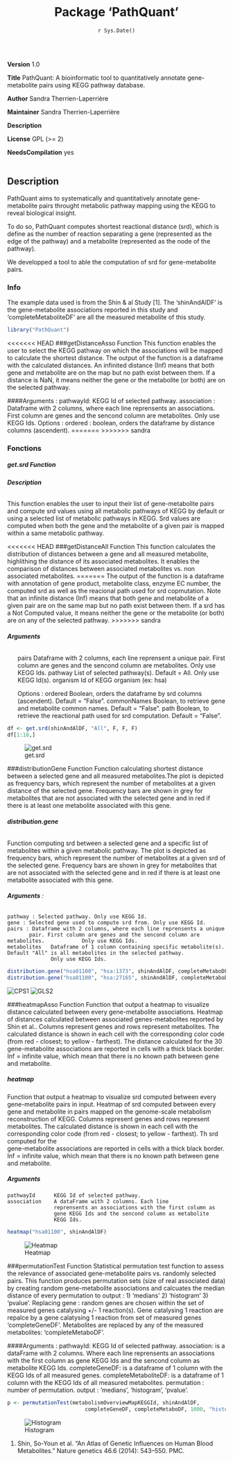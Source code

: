 

 <center> <h1>**Package 'PathQuant'**</h1>  </center>
 <center>`r Sys.Date()`</center><br><br>

####### **Version** 1.0
####### **Title** PathQuant: A bioinformatic tool to quantitatively annotate gene-metabolite pairs using KEGG pathway database.
####### **Author** Sandra Therrien-Laperrière
####### **Maintainer** Sandra Therrien-Laperrière
####### **Description** 
####### **License** GPL (>= 2)
####### **NeedsCompilation** yes <br><br>


## **Description**  


PathQuant aims to systematically and quantitatively annotate gene-metabolite
pairs throught metabolic pathway mapping using the KEGG  to reveal biological insight.

To do so, PathQuant computes shortest reactional distance (srd), which is
define as the number of reaction separating a gene (represented as the edge of the pathway) and a metabolite (represented as the node of the pathway).

We developped a tool to able the computation of srd for gene-metabolite pairs.
     
### **Info** 

The example data used is from the Shin & al Study [1]. 
The 'shinAndAlDF' is the gene-metabolite associations reported in this study and 'completeMetaboliteDF' are all the measured metabolite of this study.



```r
library("PathQuant")
```
<<<<<<< HEAD
###getDistanceAsso Function 
This function enables the user to select the KEGG pathway on which the associations
will be mapped to calculate the shortest distance.
The output of the function is a dataframe with the calculated distances. An infinited distance (Inf) means that both gene and metabolite are on the map but no path exist between them.
If a distance is NaN, it means neither the gene or the metabolite (or both) are on the selected pathway.

####Arguments : 
    pathwayId: KEGG Id of selected pathway.
    association : Dataframe with 2 columns, where each line reprensents an
    associations. First column are genes and the sencond column are
    metabolites. Only use KEGG Ids.
    Options :
    ordered : boolean, orders the dataframe by distance columns (ascendent).
=======
>>>>>>> sandra

### **Fonctions**

##### **get.srd Function** 

###### **Description**
This function enables the user to input their list of gene-metabolite pairs and compute srd values using all metabolic pathways of KEGG by default or using a selected list of metabolic pathways in KEGG. Srd values are computed when both the gene and the metabolite of a given pair is mapped within a same metabolic pathway. 

<<<<<<< HEAD
###getDistanceAll Function 
This function calculates the distribution of distances between a gene and all
measured metabolite, highlithing the distance of its associated metabolites.
It enables the comparison of distances between associated metabolites vs. non associated metabolites.
=======
The output of the function is a dataframe with annotation of gene product, 
metabolite class, enzyme EC number, the computed srd as well as the reacional path used for srd copmutation. Note that an infinite distance (Inf) means that both gene and metabolite of a given pair are on the same map but no path exist between them.
If a srd has a Not Computed value, it means neither the gene or the metabolite (or both) are on any of the selected pathway.
>>>>>>> sandra


###### **Arguments** 
<ol>
    pairs         Dataframe with 2 columns, each line reprensent a unique                       pair. First column are genes and the
                  sencond column are metabolites. Only use KEGG Ids.
    pathway       List of selected pathway(s). Default = All. Only use KEGG Id(s). 
    organism      Id of KEGG organism (ex: hsa)  
    
    Options :
    ordered       Boolean, orders the dataframe by srd columns (ascendent). Default = "False".
    commonNames   Boolean, to retrieve gene and metabolite common names. Default = "False".
    path          Boolean, to retrieve the reactional path used for srd computation. Default = "False". 
</ol>

```r
df <- get.srd(shinAndAlDF, "All", F, F, F)
df[1:10,]

```
![get.srd](https://github.com/sandraTL/PathQuant/blob/master/vignettes/getDistanceAsso.png)

###distributionGene Function
Function calculating shortest distance between a selected gene and all measured metabolites.The plot is depicted as frequency bars, which represent the number of metabolites at a given distance of the selected gene. Frequency bars are shown in grey for metabolites that are not associated with the selected gene and in red if there is at least one metabolite associated with this gene.

###### **distribution.gene**


Function computing srd between a selected gene and a specific list of metabolites within a given metabolic pathway. The plot is depicted as frequency bars, which represent the number of metabolites at a given srd of the selected gene. Frequency bars are shown in grey for metabolites that are not associated with the selected gene and in red if there is at least one metabolite associated with this gene.


###### **Arguments** : 
    pathway : Selected pathway. Only use KEGG Id.
    gene : Selected gene used to compute srd from. Only use KEGG Id.
    pairs : Dataframe with 2 columns, where each line reprensents a unique
           pair. First column are genes and the sencond column are metabolites.            Only use KEGG Ids.
    metabolites   Dataframe of 1 column containing specific metabolite(s). Default "All" is all metabolites in the selected pathway. 
                  Only use KEGG Ids.
    

```r
distribution.gene("hsa01100", "hsa:1373", shinAndAlDF, completeMetaboDF)
distribution.gene("hsa01100", "hsa:27165", shinAndAlDF, completeMetaboDF)
```
![CPS1](https://github.com/sandraTL/PathQuant/blob/master/vignettes/CPS1.png)
![GLS2](https://github.com/sandraTL/PathQuant/blob/master/vignettes/GLS2.png)


###heatmapAsso Function 
 Function that output a heatmap to visualize distance calculated between every gene-metabolite associations.
Heatmap of distances calculated between associated genes-metabolites reported by Shin et al.. Columns represent genes and rows represent metabolites. The calculated distance is shown in each cell with the corresponding color code (from red - closest; to yellow - farthest). The distance calculated for the 30 gene-metabolite associations are reported in cells with a thick black border. Inf = infinite value, which mean that there is no known path between gene and metabolite.

##### **heatmap**

Function that output a heatmap to visualize srd computed between every gene-metabolite pairs in input.
Heatmap of srd computed between every gene and metabolite in pairs mapped on the genome-scale metabolism reconstruction of KEGG. Columns represent genes and rows represent metabolites. The calculated distance is shown in each cell with the corresponding color code (from red - closest; to yellow - farthest). Th srd computed for the  
gene-metabolite associations are reported in cells with a thick black border. 
Inf = infinite value, which mean that there is no known path between gene 
and metabolite.


##### **Arguments** 
    pathwayId      KEGG Id of selected pathway.
    association    A dataFrame with 2 columns. Each line 
                   reprensents an associations with the first column as
                   gene KEGG Ids and the sencond column as metabolite
                   KEGG Ids.

```r
heatmap("hsa01100", shinAndAlDF)
```
![Heatmap](https://github.com/sandraTL/PathQuant/blob/master/vignettes/heatmapAsso1.png)



###permutationTest Function
Statistical permutation test function to assess the relevance of associated
gene-metabolite pairs vs. randomly selected pairs.
This function produces permutation sets (size of real associated data) by creating random gene-metabolite associations and calcuates the median distance of every permutation to output : 1) 'medians' 2) 'histogram' 3) 'pvalue'. 
Replacing gene : random genes are chosen within the set of measured genes catalysing +/- 1 reaction(s). Gene catalysing 1 reaction are repalce by a gene 
calatysing 1 reaction from set of measured genes 'completeGeneDF'.
Metabolites are replaced by any of the measured metabolites: 'completeMetaboDF'.
 
####Arguments : 
    pathwayId: KEGG Id of selected pathway.
    association:  is a dataFrame with 2 columns. Where each line 
                  reprensents an associations with the first column as gene KEGG Ids and the sencond column as metabolite KEGG Ids.
    completeGeneDF: is a dataframe of 1 column with the KEGG Ids of
                           all measured genes.
    completeMetaboliteDF: is a dataframe of 1 column with the KEGG Ids of
                           all measured metabolites.
    permutation : number of permutation. 
    output : 'medians', 'histogram', 'pvalue'.                           


```r
p <- permutationTest(metabolismOverviewMapKEGGId, shinAndAlDF,
                         completeGeneDF, completeMetaboDF, 1000, "histogram")
```
![Histogram](https://github.com/sandraTL/PathQuant/blob/master/vignettes/permutations1000.png)


1. Shin, So-Youn et al. “An Atlas of Genetic Influences on Human Blood 
Metabolites.” Nature genetics 46.6 (2014): 543–550. PMC.








